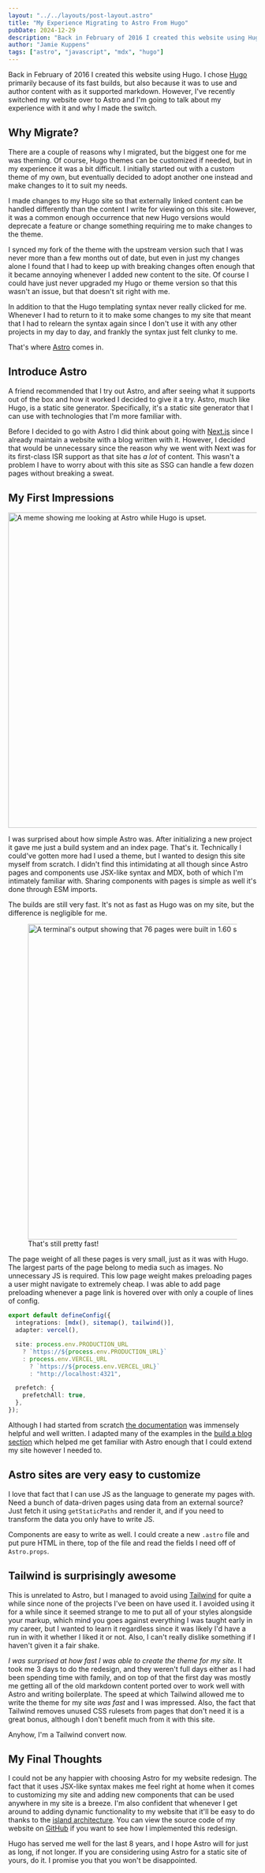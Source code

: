 ```yaml
---
layout: "../../layouts/post-layout.astro"
title: "My Experience Migrating to Astro From Hugo"
pubDate: 2024-12-29
description: "Back in February of 2016 I created this website using Hugo. I chose Hugo primarily because of its fast builds, but also because it was to use and author content with as it supported markdown. However, I've recently switched my website over to Astro and I'm going to talk about my experience with it and why I made the switch."
author: "Jamie Kuppens"
tags: ["astro", "javascript", "mdx", "hugo"]
---
```



Back in February of 2016 I created this website using Hugo. I chose [Hugo](https://gohugo.io/)
primarily because of its fast builds, but also because it was to use and author content with as it
supported markdown. However, I've recently switched my website over to Astro and I'm going to talk
about my experience with it and why I made the switch.

## Why Migrate?

There are a couple of reasons why I migrated, but the biggest one for me was theming. Of course,
Hugo themes can be customized if needed, but in my experience it was a bit difficult. I initially
started out with a custom theme of my own, but eventually decided to adopt another one instead and
make changes to it to suit my needs.

I made changes to my Hugo site so that externally linked content can be handled differently than the
content I write for viewing on this site. However, it was a common enough occurrence that new Hugo
versions would deprecate a feature or change something requiring me to make changes to the theme.

I synced my fork of the theme with the upstream version such that I was never more than a few months
out of date, but even in just my changes alone I found that I had to keep up with breaking changes
often enough that it became annoying whenever I added new content to the site. Of course I could
have just never upgraded my Hugo or theme version so that this wasn't an issue, but that doesn't sit
right with me.

In addition to that the Hugo templating syntax never really clicked for me. Whenever I had to return
to it to make some changes to my site that meant that I had to relearn the syntax again since I
don't use it with any other projects in my day to day, and frankly the syntax just felt clunky to
me.

That's where [Astro](https://astro.build/) comes in.

## Introduce Astro

A friend recommended that I try out Astro, and after seeing what it supports out of the box and how
it worked I decided to give it a try. Astro, much like Hugo, is a static site generator.
Specifically, it's a static site generator that I can use with technologies that I'm more familiar
with.

Before I decided to go with Astro I did think about going with [Next.js](https://nextjs.org/) since
I already maintain a website with a blog written with it. However, I decided that would be
unnecessary since the reason why we went with Next was for its first-class ISR support as that site
has _a lot_ of content. This wasn't a problem I have to worry about with this site as SSG can handle
a few dozen pages without breaking a sweat.

## My First Impressions

<Image
  src="/images/content/astro-is-looking-nice.webp"
  alt="A meme showing me looking at Astro while Hugo is upset."
  width="1042"
  height="640"
/>

I was surprised about how simple Astro was. After initializing a new project it gave me just a build
system and an index page. That's it. Technically I could've gotten more had I used a theme, but I
wanted to design this site myself from scratch. I didn't find this intimidating at all though since
Astro pages and components use JSX-like syntax and MDX, both of which I'm intimately familiar with.
Sharing components with pages is simple as well it's done through ESM imports.

The builds are still very fast. It's not as fast as Hugo was on my site, but the difference is
negligible for me.

<figure>
  <Image
    src="/images/content/astro-is-fast.webp"
    alt="A terminal's output showing that 76 pages were built in 1.60 seconds."
    width="1042"
    height="640"
  />
  <figcaption>That's still pretty fast!</figcaption>
</figure>

The page weight of all these pages is very small, just as it was with Hugo. The largest parts of the
page belong to media such as images. No unnecessary JS is required. This low page weight makes
preloading pages a user might navigate to extremely cheap. I was able to add page preloading
whenever a page link is hovered over with only a couple of lines of config.

```ts
export default defineConfig({
  integrations: [mdx(), sitemap(), tailwind()],
  adapter: vercel(),

  site: process.env.PRODUCTION_URL
    ? `https://${process.env.PRODUCTION_URL}`
    : process.env.VERCEL_URL
      ? `https://${process.env.VERCEL_URL}`
      : "http://localhost:4321",

  prefetch: {
    prefetchAll: true,
  },
});
```

Although I had started from scratch [the
documentation](https://docs.astro.build/en/getting-started/) was immensely helpful and well written.
I adapted many of the examples in the [build a
blog section](https://docs.astro.build/en/tutorial/0-introduction/) which helped me get familiar
with Astro enough that I could extend my site however I needed to.

## Astro sites are very easy to customize

I love that fact that I can use JS as the language to generate my pages with. Need a bunch of
data-driven pages using data from an external source? Just fetch it using `getStaticPaths` and
render it, and if you need to transform the data you only have to write JS.

Components are easy to write as well. I could create a new `.astro` file and put pure HTML in there,
top of the file and read the fields I need off of `Astro.props`.

## Tailwind is surprisingly awesome

This is unrelated to Astro, but I managed to avoid using [Tailwind](https://tailwindcss.com/) for
quite a while since none of the projects I've been on have used it. I avoided using it for a while
since it seemed strange to me to put all of your styles alongside your markup, which mind you goes
against everything I was taught early in my career, but I wanted to learn it regardless since it was
likely I'd have a run in with it whether I liked it or not. Also, I can't really dislike something
if I haven't given it a fair shake.

_I was surprised at how fast I was able to create the theme for my site_. It took me 3 days to do
the redesign, and they weren't full days either as I had been spending time with family, and on top
of that the first day was mostly me getting all of the old markdown content ported over to work well
with Astro and writing boilerplate. The speed at which Tailwind allowed me to write the theme for my
site _was fast_ and I was impressed. Also, the fact that Tailwind removes unused CSS rulesets from
pages that don't need it is a great bonus, although I don't benefit much from it with this site.

Anyhow, I'm a Tailwind convert now.

## My Final Thoughts

I could not be any happier with choosing Astro for my website redesign. The fact that it uses
JSX-like syntax makes me feel right at home when it comes to customizing my site and adding new
components that can be used anywhere in my site is a breeze. I'm also confident that whenever I get
around to adding dynamic functionality to my website that it'll be easy to do thanks to the [island
architecture](https://docs.astro.build/en/concepts/islands/). You can view the source code of my
website on [GitHub](https://github.com/amdrel/jamiekuppens.com) if you want to see how I implemented
this redesign.

Hugo has served me well for the last 8 years, and I hope Astro will for just as long, if not longer.
If you are considering using Astro for a static site of yours, do it. I promise you that you won't
be disappointed.
